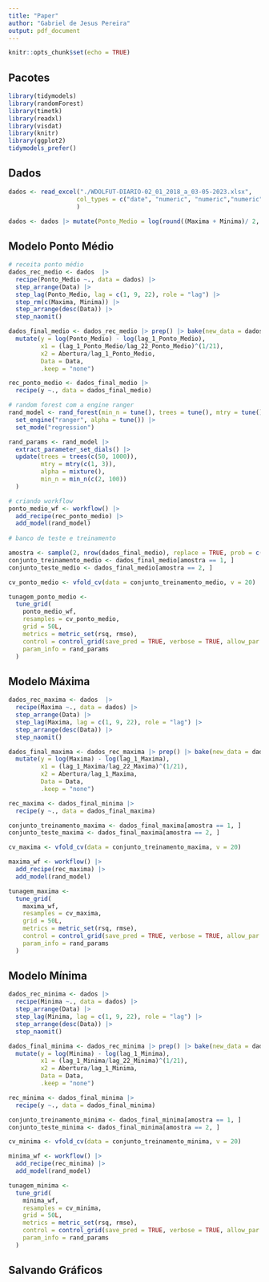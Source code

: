 ```yaml
---
title: "Paper"
author: "Gabriel de Jesus Pereira"
output: pdf_document
---
```


```r
knitr::opts_chunk$set(echo = TRUE)
```
## Pacotes

```r
library(tidymodels)
library(randomForest)
library(timetk)
library(readxl)
library(visdat)
library(knitr)
library(ggplot2)
tidymodels_prefer()
```


## Dados

```r
dados <- read_excel("./WDOLFUT-DIARIO-02_01_2018_a_03-05-2023.xlsx",
                   col_types = c("date", "numeric", "numeric","numeric", "numeric")
                   )

dados <- dados |> mutate(Ponto_Medio = log(round((Maxima + Minima)/ 2, 2)))
```

## Modelo Ponto Médio

```r
# receita ponto médio
dados_rec_medio <- dados  |> 
  recipe(Ponto_Medio ~., data = dados) |> 
  step_arrange(Data) |> 
  step_lag(Ponto_Medio, lag = c(1, 9, 22), role = "lag") |> 
  step_rm(c(Maxima, Minima)) |> 
  step_arrange(desc(Data)) |> 
  step_naomit()

dados_final_medio <- dados_rec_medio |> prep() |> bake(new_data = dados) |> drop_na() |> 
  mutate(y = log(Ponto_Medio) - log(lag_1_Ponto_Medio),
         x1 = (lag_1_Ponto_Medio/lag_22_Ponto_Medio)^(1/21),
         x2 = Abertura/lag_1_Ponto_Medio,
         Data = Data,
         .keep = "none")

rec_ponto_medio <- dados_final_medio |> 
  recipe(y ~., data = dados_final_medio)

# random forest com a engine ranger
rand_model <- rand_forest(min_n = tune(), trees = tune(), mtry = tune()) |> 
  set_engine("ranger", alpha = tune()) |> 
  set_mode("regression")

rand_params <- rand_model |> 
  extract_parameter_set_dials() |> 
  update(trees = trees(c(50, 1000)),
         mtry = mtry(c(1, 3)),
         alpha = mixture(),
         min_n = min_n(c(2, 100))
  )

# criando workflow
ponto_medio_wf <- workflow() |>
  add_recipe(rec_ponto_medio) |> 
  add_model(rand_model)
  
# banco de teste e treinamento

amostra <- sample(2, nrow(dados_final_medio), replace = TRUE, prob = c(0.7, 0.3))
conjunto_treinamento_medio <- dados_final_medio[amostra == 1, ]
conjunto_teste_medio <- dados_final_medio[amostra == 2, ]

cv_ponto_medio <- vfold_cv(data = conjunto_treinamento_medio, v = 20)

tunagem_ponto_medio <- 
  tune_grid(
    ponto_medio_wf,
    resamples = cv_ponto_medio,
    grid = 50L,
    metrics = metric_set(rsq, rmse),
    control = control_grid(save_pred = TRUE, verbose = TRUE, allow_par = FALSE),
    param_info = rand_params
  )
```

## Modelo Máxima

```r
dados_rec_maxima <- dados  |> 
  recipe(Maxima ~., data = dados) |> 
  step_arrange(Data) |> 
  step_lag(Maxima, lag = c(1, 9, 22), role = "lag") |> 
  step_arrange(desc(Data)) |> 
  step_naomit()

dados_final_maxima <- dados_rec_maxima |> prep() |> bake(new_data = dados) |> drop_na() |> 
  mutate(y = log(Maxima) - log(lag_1_Maxima),
         x1 = (lag_1_Maxima/lag_22_Maxima)^(1/21),
         x2 = Abertura/lag_1_Maxima,
         Data = Data,
         .keep = "none")

rec_maxima <- dados_final_minima |> 
  recipe(y ~., data = dados_final_maxima)

conjunto_treinamento_maxima <- dados_final_maxima[amostra == 1, ]
conjunto_teste_maxima <- dados_final_maxima[amostra == 2, ]

cv_maxima <- vfold_cv(data = conjunto_treinamento_maxima, v = 20)

maxima_wf <- workflow() |>
  add_recipe(rec_maxima) |> 
  add_model(rand_model)

tunagem_maxima <- 
  tune_grid(
    maxima_wf,
    resamples = cv_maxima,
    grid = 50L,
    metrics = metric_set(rsq, rmse),
    control = control_grid(save_pred = TRUE, verbose = TRUE, allow_par = FALSE),
    param_info = rand_params
  )
```

## Modelo Mínima

```r
dados_rec_minima <- dados |> 
  recipe(Minima ~., data = dados) |> 
  step_arrange(Data) |> 
  step_lag(Minima, lag = c(1, 9, 22), role = "lag") |> 
  step_arrange(desc(Data)) |> 
  step_naomit()

dados_final_minima <- dados_rec_minima |> prep() |> bake(new_data = dados) |> drop_na() |> 
  mutate(y = log(Minima) - log(lag_1_Minima),
         x1 = (lag_1_Minima/lag_22_Minima)^(1/21),
         x2 = Abertura/lag_1_Minima,
         Data = Data,
         .keep = "none")

rec_minima <- dados_final_minima |> 
  recipe(y ~., data = dados_final_minima)

conjunto_treinamento_minima <- dados_final_minima[amostra == 1, ]
conjunto_teste_minima <- dados_final_minima[amostra == 2, ]

cv_minima <- vfold_cv(data = conjunto_treinamento_minima, v = 20)

minima_wf <- workflow() |>
  add_recipe(rec_minima) |> 
  add_model(rand_model)

tunagem_minima <- 
  tune_grid(
    minima_wf,
    resamples = cv_minima,
    grid = 50L,
    metrics = metric_set(rsq, rmse),
    control = control_grid(save_pred = TRUE, verbose = TRUE, allow_par = FALSE),
    param_info = rand_params
  )
```

## Salvando Gráficos

```r

```

